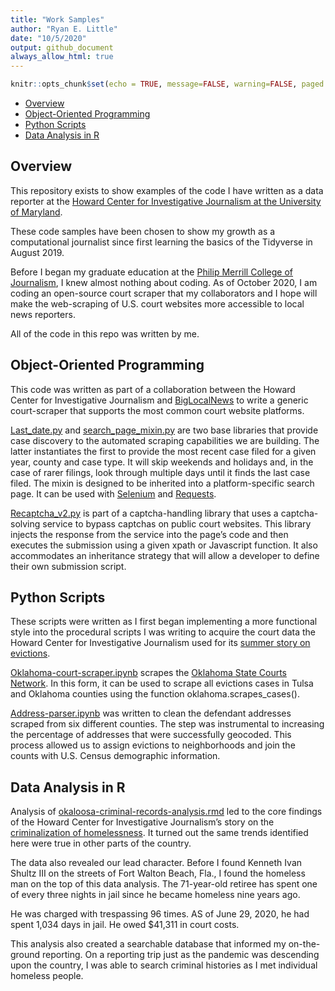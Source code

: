```yaml
---
title: "Work Samples"
author: "Ryan E. Little"
date: "10/5/2020"
output: github_document
always_allow_html: true
---
```

```r
knitr::opts_chunk$set(echo = TRUE, message=FALSE, warning=FALSE, paged.print=TRUE)
```

- [Overview](#overview)
- [Object-Oriented Programming](#object-oriented programming)
- [Python Scripts](#Python Scripts)
- [Data Analysis in R](#data analysis in r)

## Overview

This repository exists to show examples of the code I have written as a data reporter at the [Howard Center for Investigative Journalism at the University of Maryland](https://merrill.umd.edu/about-merrill/signature-programs/the-howard-center-for-investigative-journalism/).

These code samples have been chosen to show my growth as a computational journalist since first learning the basics of the Tidyverse in August 2019.

Before I began my graduate education at the [Philip Merrill College of Journalism](https://merrill.umd.edu/), I knew almost nothing about coding. As of October 2020, I am coding an open-source court scraper that my collaborators and I hope will make the web-scraping of U.S. court websites more accessible to local news reporters.

All of the code in this repo was written by me.


## Object-Oriented Programming

This code was written as part of a collaboration between the Howard Center for Investigative Journalism and [BigLocalNews](https://biglocalnews.org/#/login) to write a generic court-scraper that supports the most common court website platforms. 

[Last_date.py](https://github.com/ryanelittle/work_samples/blob/main/python-oop-coding/last_date.py) and [search_page_mixin.py](https://github.com/ryanelittle/work_samples/blob/main/python-oop-coding/search_page_mixin.py) are two base libraries that provide case discovery to the automated scraping capabilities we are building. The latter instantiates the first to provide the most recent case filed for a given year, county and case type. It will skip weekends and holidays and, in the case of rarer filings, look through multiple days until it finds the last case filed. The mixin is designed to be inherited into a platform-specific search page. It can be used with [Selenium](https://selenium-python.readthedocs.io/) and [Requests](https://requests.readthedocs.io/en/master/).

[Recaptcha_v2.py](https://github.com/ryanelittle/work_samples/blob/main/python-oop-coding/recaptcha_v2.py) is part of a captcha-handling library that uses a captcha-solving service to bypass captchas on public court websites. This library injects the response from the service into the page's code and then executes the submission using a given xpath or Javascript function. It also accommodates an inheritance strategy that will allow a developer to define their own submission script.

## Python Scripts

These scripts were written as I first began implementing a more functional style into the procedural scripts I was writing to acquire the court data the Howard Center for Investigative Journalism used for its [summer story on evictions](https://www.usatoday.com/story/news/investigations/2020/09/02/cares-act-eviction-ban-confusion/5686217002/).

[Oklahoma-court-scraper.ipynb](https://github.com/ryanelittle/work_samples/blob/main/python-early-scripting/oklahoma-court-scraper.ipynb) scrapes the [Oklahoma State Courts Network](https://www.oscn.net/dockets/). In this form, it can be used to scrape all evictions cases in Tulsa and Oklahoma counties using the function oklahoma.scrapes_cases().

[Address-parser.ipynb](https://github.com/ryanelittle/work_samples/blob/main/python-early-scripting/address-parser.ipynb) was written to clean the defendant addresses scraped from six different counties. The step was instrumental to increasing the percentage of addresses that were successfully geocoded. This process allowed us to assign evictions to neighborhoods and join the counts with U.S. Census demographic information.

## Data Analysis in R

Analysis of [okaloosa-criminal-records-analysis.rmd]() led to the core findings of the Howard Center for Investigative Journalism's story on the [criminalization of homelessness](https://apnews.com/article/571a8646896ed0d12f3fe7ca3b1d064d). It turned out the same trends identified here were true in other parts of the country.

The data also revealed our lead character. Before I found Kenneth Ivan Shultz III on the streets of Fort Walton Beach, Fla., I found the homeless man on the top of this data analysis. The 71-year-old retiree has spent one of every three nights in jail since he became homeless nine years ago.

He was charged with trespassing 96 times. AS of June 29, 2020, he had spent 1,034 days in jail. He owed $41,311 in court costs.

This analysis also created a searchable database that informed my on-the-ground reporting. On a reporting trip just as the pandemic was descending upon the country, I was able to search criminal histories as I met individual homeless people.


